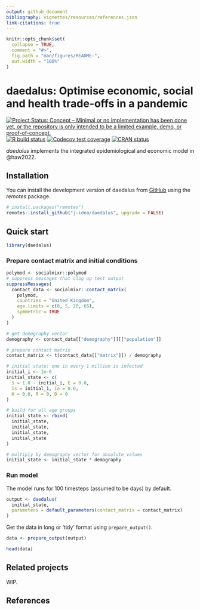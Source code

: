 ```yaml
---
output: github_document
bibliography: vignettes/resources/references.json
link-citations: true
---
```


<!-- README.md is generated from README.Rmd. Please edit that file -->

```r
knitr::opts_chunk$set(
  collapse = TRUE,
  comment = "#>",
  fig.path = "man/figures/README-",
  out.width = "100%"
)
```

# daedalus: Optimise economic, social and health trade-offs in a pandemic

<!-- badges: start -->
[![Project Status: Concept – Minimal or no implementation has been done yet, or the repository is only intended to be a limited example, demo, or proof-of-concept.](https://www.repostatus.org/badges/latest/concept.svg)](https://www.repostatus.org/#concept)
[![R build status](https://github.com/j-idea/daedalus/workflows/R-CMD-check/badge.svg)](https://github.com/j-idea/daedalus/actions/workflows/R-CMD-check.yaml)
[![Codecov test coverage](https://codecov.io/gh/j-idea/daedalus/branch/main/graph/badge.svg)](https://app.codecov.io/gh/j-idea/daedalus?branch=main)
[![CRAN status](https://www.r-pkg.org/badges/version/daedalus)](https://CRAN.R-project.org/package=daedalus)
<!-- badges: end -->

_daedalus_ implements the integrated epidemiological and economic model in @haw2022.

## Installation

You can install the development version of daedalus from [GitHub](https://github.com/) using the _remotes_ package.

``` r
# install.packages("remotes")
remotes::install_github("j-idea/daedalus", upgrade = FALSE)
```

## Quick start

```r
library(daedalus)
```

### Prepare contact matrix and initial conditions

```r
polymod <- socialmixr::polymod
# suppress messages that clog up test output
suppressMessages(
  contact_data <- socialmixr::contact_matrix(
    polymod,
    countries = "United Kingdom",
    age.limits = c(0, 5, 20, 65),
    symmetric = TRUE
  )
)

# get demography vector
demography <- contact_data[["demography"]][["population"]]

# prepare contact matrix
contact_matrix <- t(contact_data[["matrix"]]) / demography

# initial state: one in every 1 million is infected
initial_i <- 1e-6
initial_state <- c(
  S = 1.0 - initial_i, E = 0.0,
  Is = initial_i, Ia = 0.0,
  H = 0.0, R = 0, D = 0
)

# build for all age groups
initial_state <- rbind(
  initial_state,
  initial_state,
  initial_state,
  initial_state
)

# multiply by demography vector for absolute values
initial_state <- initial_state * demography
```

### Run model

The model runs for 100 timesteps (assumed to be days) by default.

```r
output <- daedalus(
  initial_state,
  parameters = default_parameters(contact_matrix = contact_matrix)
)
```

Get the data in long or 'tidy' format using `prepare_output()`.

```r
data <- prepare_output(output)

head(data)
```

## Related projects

WIP.

## References
